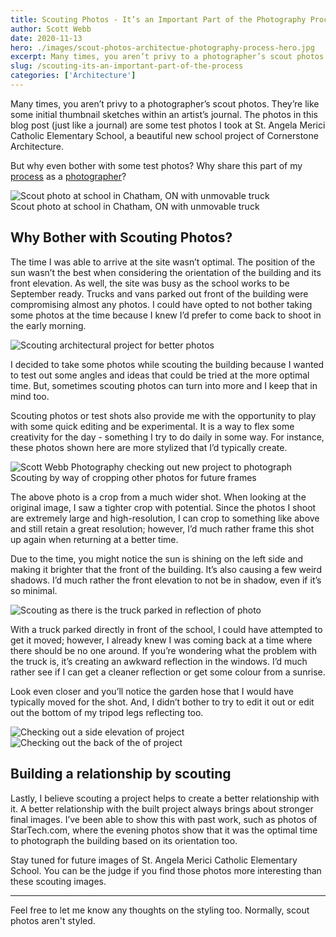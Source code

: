 ```yaml
---
title: Scouting Photos - It’s an Important Part of the Photography Process
author: Scott Webb
date: 2020-11-13
hero: ./images/scout-photos-architectue-photography-process-hero.jpg
excerpt: Many times, you aren’t privy to a photographer’s scout photos. They’re like some initial thumbnail sketches within an artist’s journal ... 
slug: /scouting-its-an-important-part-of-the-process
categories: ['Architecture']
---
```

 
 Many times, you aren’t privy to a photographer’s scout photos. They’re like some initial thumbnail sketches within an artist’s journal. The photos in this blog post (just like a journal) are some test photos I took at St. Angela Merici Catholic Elementary School, a beautiful new school project of Cornerstone Architecture. 

But why even bother with some test photos? Why share this part of my [process](/process) as a [photographer](/about)?

<div className="Image__Medium">
  <img
    src="./images/scout-photos-architectural-photography-process.jpg"
    title="Scout photo at school in Chatham, ON with unmovable truck"
    alt="Scout photo at school in Chatham, ON with unmovable truck"
  />
  <figcaption>Scout photo at school in Chatham, ON with unmovable truck</figcaption>
</div>

## Why Bother with Scouting Photos?

The time I was able to arrive at the site wasn’t optimal. The position of the sun wasn’t the best when considering the orientation of the building and its front elevation. As well, the site was busy as the school works to be September ready. Trucks and vans parked out front of the building were compromising almost any photos. I could have opted to not bother taking some photos at the time because I knew I’d prefer to come back to shoot in the early morning. 

<div className="Image__Medium">
  <img
    src="./images/scouting-photo-school-chatham-2.jpg"
    title="Scouting architectural project for better photos"
    alt="Scouting architectural project for better photos"
  />
</div>

I decided to take some photos while scouting the building because I wanted to test out some angles and ideas that could be tried at the more optimal time. But, sometimes scouting photos can turn into more and I keep that in mind too. 

Scouting photos or test shots also provide me with the opportunity to play with some quick editing and be experimental. It is a way to flex some creativity for the day - something I try to do daily in some way. For instance, these photos shown here are more stylized that I’d typically create.

<div className="Image__Small">
  <img
    src="./images/scouting-architectural-photo-school-design.jpg"
    title="Scott Webb Photography checking out new project to photograph"
    alt="Scott Webb Photography checking out new project to photograph"
  />
  <figcaption>Scouting by way of cropping other photos for future frames</figcaption>
</div>

The above photo is a crop from a much wider shot. When looking at the original image, I saw a tighter crop with potential. Since the photos I shoot are extremely large and high-resolution, I can crop to something like above and still retain a great resolution; however, I’d much rather frame this shot up again when returning at a better time. 

Due to the time, you might notice the sun is shining on the left side and making it brighter that the front of the building. It’s also causing a few weird shadows. I’d much rather the front elevation to not be in shadow, even if it’s so minimal.

<div className="Image__Medium">
  <img
    src="./images/scouting-truck-parked-in-photo-reflection.jpg"
    title="Scouting as there is the truck parked in reflection of photo"
    alt="Scouting as there is the truck parked in reflection of photo"
  />
</div>

With a truck parked directly in front of the school, I could have attempted to get it moved; however, I already knew I was coming back at a time where there should be no one around. If you’re wondering what the problem with the truck is, it’s creating an awkward reflection in the windows. I’d much rather see if I can get a cleaner reflection or get some colour from a sunrise. 

Look even closer and you’ll notice the garden hose that I would have typically moved for the shot. And, I didn’t bother to try to edit it out or edit out the bottom of my tripod legs reflecting too.

<div className="Image__Medium">
  <img
    src="./images/school-chatham-scout-image.jpg"
    title="Checking out a side elevation of project"
    alt="Checking out a side elevation of project"
  />
</div>

<div className="Image__Medium">
  <img
    src="./images/scouting-back-school-chatham-4.jpg"
    title="Checking out the back of the of project"
    alt="Checking out the back of the of project"
  />
</div>

## Building a relationship by scouting

Lastly, I believe scouting a project helps to create a better relationship with it. A better relationship with the built project always brings about stronger final images. I’ve been able to show this with past work, such as photos of StarTech.com, where the evening photos show that it was the optimal time to photograph the building based on its orientation too.

Stay tuned for future images of St. Angela Merici Catholic Elementary School. You can be the judge if you find those photos more interesting than these scouting images.

---

Feel free to let me know any thoughts on the styling too. Normally, scout photos aren't styled.